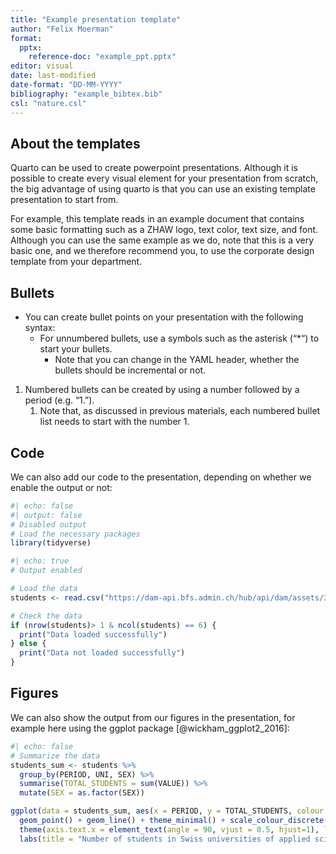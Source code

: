 ```yaml
---
title: "Example presentation template"
author: "Felix Moerman"
format: 
  pptx:
    reference-doc: "example_ppt.pptx"
editor: visual
date: last-modified
date-format: "DD-MM-YYYY"
bibliography: "example_bibtex.bib"
csl: "nature.csl"
---
```


## About the templates

Quarto can be used to create powerpoint presentations. Although it is possible to create every visual element for your presentation from scratch, the big advantage of using quarto is that you can use an existing template presentation to start from.

For example, this template reads in an example document that contains some basic formatting such as a ZHAW logo, text color, text size, and font. Although you can use the same example as we do, note that this is a very basic one, and we therefore recommend you, to use the corporate design template from your department.

## Bullets

 * You can create bullet points on your presentation with the following syntax:
    * For unnumbered bullets, use a symbols such as the asterisk ("*") to start your bullets.
        * Note that you can change in the YAML header, whether the bullets should be incremental or not.

1. Numbered bullets can be created by using a number followed by a period (e.g. "1. ").
    1. Note that, as discussed in previous materials, each numbered bullet list needs to start with the number 1.

## Code

We can also add our code to the presentation, depending on whether we enable the output or not:

```r
#| echo: false
#| output: false
# Disabled output
# Load the necessary packages
library(tidyverse)
```

```r
#| echo: true
# Output enabled

# Load the data
students <- read.csv("https://dam-api.bfs.admin.ch/hub/api/dam/assets/31826380/master")

# Check the data
if (nrow(students)> 1 & ncol(students) == 6) {
  print("Data loaded successfully")
} else {
  print("Data not loaded successfully")
}
```

## Figures
We can also show the output from our figures in the presentation, for example here using the ggplot package [@wickham_ggplot2_2016]:

```r
#| echo: false
# Summarize the data
students_sum <- students %>%
  group_by(PERIOD, UNI, SEX) %>%
  summarise(TOTAL_STUDENTS = sum(VALUE)) %>%
  mutate(SEX = as.factor(SEX))

ggplot(data = students_sum, aes(x = PERIOD, y = TOTAL_STUDENTS, colour = as.character(UNI), shape = SEX, group=paste0(UNI, SEX))) + 
  geom_point() + geom_line() + theme_minimal() + scale_colour_discrete() + 
  theme(axis.text.x = element_text(angle = 90, vjust = 0.5, hjust=1), legend.position="None") +
  labs(title = "Number of students in Swiss universities of applied sciences", x = "Year", y = "Number of students")
```

